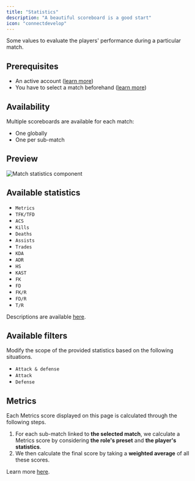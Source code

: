 ```yaml
---
title: "Statistics"
description: "A beautiful scoreboard is a good start"
icon: "connectdevelop"
---
```


Some values to evaluate the players' performance during a particular match.

## Prerequisites

- An active account ([learn more](/get-started/setup))
- You have to select a match beforehand ([learn more](/core/match/root))

## Availability

Multiple scoreboards are available for each match:
- One globally
- One per sub-match

## Preview

<Frame>
    <img
        src="./images/statistics/component.png"
        alt="Match statistics component"
    />
</Frame>

## Available statistics

- `Metrics`
- `TFK/TFD`
- `ACS`
- `Kills`
- `Deaths`
- `Assists`
- `Trades`
- `KDA`
- `ADR`
- `HS`
- `KAST`
- `FK`
- `FD`
- `FK/R`
- `FD/R`
- `T/R`

Descriptions are available [here](/core/statistics-meaning).

## Available filters

Modify the scope of the provided statistics based on the following situations.
- `Attack & defense`
- `Attack`
- `Defense`

## Metrics

Each Metrics score displayed on this page is calculated through the following steps.

1. For each sub-match linked to **the selected match**, we calculate a Metrics score by considering **the role's
preset** and **the player's statistics**.
2. We then calculate the final score by taking a **weighted average** of all these scores.

Learn more [here](/core/metrics).
